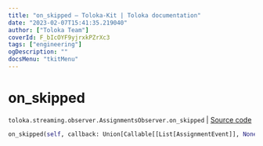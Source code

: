 ```yaml
---
title: "on_skipped — Toloka-Kit | Toloka documentation"
date: "2023-02-07T15:41:35.219040"
author: ["Toloka Team"]
coverId: F_bIcOYF9yjrxkPZrXc3
tags: ["engineering"]
ogDescription: ""
docsMenu: "tkitMenu"
---
```


# on_skipped
`toloka.streaming.observer.AssignmentsObserver.on_skipped` | [Source code](https://github.com/Toloka/toloka-kit/blob/v1.1.3/src/streaming/observer.py#L395)

```python
on_skipped(self, callback: Union[Callable[[List[AssignmentEvent]], None], Callable[[List[AssignmentEvent]], Awaitable[None]]])
```